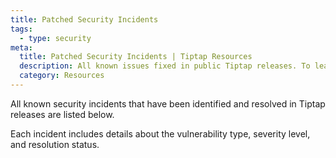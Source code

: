 ```yaml
---
title: Patched Security Incidents
tags:
  - type: security
meta:
  title: Patched Security Incidents | Tiptap Resources
  description: All known issues fixed in public Tiptap releases. To learn more, head over to our docs.
  category: Resources
---
```



All known security incidents that have been identified and resolved in Tiptap releases are listed below.

Each incident includes details about the vulnerability type, severity level, and resolution status.

<Incidents />
